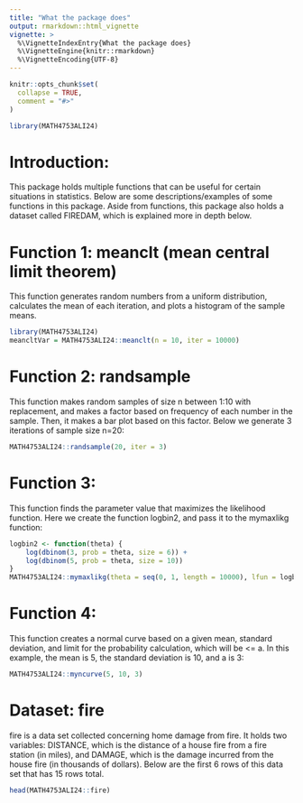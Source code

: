 ```yaml
---
title: "What the package does"
output: rmarkdown::html_vignette
vignette: >
  %\VignetteIndexEntry{What the package does}
  %\VignetteEngine{knitr::rmarkdown}
  %\VignetteEncoding{UTF-8}
---
```


```r
knitr::opts_chunk$set(
  collapse = TRUE,
  comment = "#>"
)
```

```r
library(MATH4753ALI24)
```

# Introduction:    
This package holds multiple functions that can be useful for certain situations in statistics. Below are some descriptions/examples of some functions in this package. Aside from functions, this package also holds a dataset called FIREDAM, which is explained more in depth below.         

# Function 1: meanclt (mean central limit theorem)
This function generates random numbers from a uniform distribution, calculates the mean of each iteration, and plots a histogram of the sample means.    
     
```r
library(MATH4753ALI24)
meancltVar = MATH4753ALI24::meanclt(n = 10, iter = 10000)
```
      
      
# Function 2: randsample     
This function makes random samples of size n between 1:10 with replacement, and makes a factor based on frequency of each number in the sample. Then, it makes a bar plot based on this factor. Below we generate 3 iterations of sample size n=20:     
```r
MATH4753ALI24::randsample(20, iter = 3)
```

      
      
# Function 3: 
This function finds the parameter value that maximizes the likelihood function. Here we create the function logbin2, and pass it to the mymaxlikg function:          
```r
logbin2 <- function(theta) {
    log(dbinom(3, prob = theta, size = 6)) +
    log(dbinom(5, prob = theta, size = 10))
}
MATH4753ALI24::mymaxlikg(theta = seq(0, 1, length = 10000), lfun = logbin2)
```
    
    
# Function 4:     
This function creates a normal curve based on a given mean, standard deviation, and limit for the probability calculation, which will be <= a. In this example, the mean is 5, the standard deviation is 10, and a is 3:     
    
```r
MATH4753ALI24::myncurve(5, 10, 3)
```
    
# Dataset: fire    
fire is a data set collected concerning home damage from fire. It holds two variables: DISTANCE, which is the distance of a house fire from a fire station (in miles), and DAMAGE, which is the damage incurred from the house fire (in thousands of dollars). Below are the first 6 rows of this data set that has 15 rows total.        
```r
head(MATH4753ALI24::fire)
```
